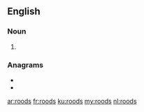 ==English==

===Noun===
{{head|en|noun plural form}}

# {{plural of|rood|lang=en}}

===Anagrams===
* {{l|en|doors}}
* {{l|en|odors}}

[[ar:roods]]
[[fr:roods]]
[[ku:roods]]
[[my:roods]]
[[nl:roods]]